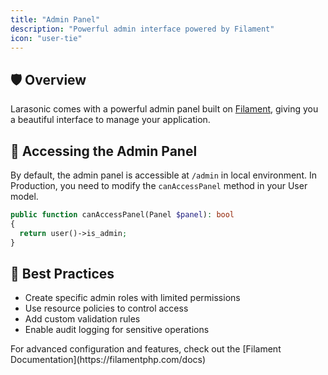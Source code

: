 ```yaml
---
title: "Admin Panel"
description: "Powerful admin interface powered by Filament"
icon: "user-tie"
---
```


## 🛡️ Overview

Larasonic comes with a powerful admin panel built on [Filament](https://filamentphp.com), giving you a beautiful interface to manage your application.

## 👤 Accessing the Admin Panel

By default, the admin panel is accessible at `/admin` in local environment.
In Production, you need to modify the `canAccessPanel` method in your User model.

```php
public function canAccessPanel(Panel $panel): bool
{
  return user()->is_admin;
}
```

## 🎯 Best Practices

- Create specific admin roles with limited permissions
- Use resource policies to control access
- Add custom validation rules
- Enable audit logging for sensitive operations

<Tip>
  For advanced configuration and features, check out the [Filament
  Documentation](https://filamentphp.com/docs)
</Tip>
